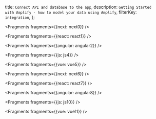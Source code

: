  title: `Connect API and database to the app`,
  description: `Getting Started with Amplify - how to model your data using Amplify`,
  filterKey: `integration`,
};


<Fragments fragments={{next: next0}} />


<Fragments fragments={{react: react1}} />


<Fragments fragments={{angular: angular2}} />


<Fragments fragments={{js: js4}} />


<Fragments fragments={{vue: vue5}} />


<Fragments fragments={{next: next6}} />


<Fragments fragments={{react: react7}} />


<Fragments fragments={{angular: angular8}} />


<Fragments fragments={{js: js10}} />


<Fragments fragments={{vue: vue11}} />

